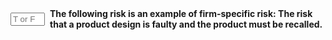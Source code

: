 ::: {.question-block}

<form onsubmit="event.preventDefault(); checkAnswerBox('module2_tf_q18','T')" style="display: flex; align-items: center; gap: 8px;">
<input type="text" id="module2_tf_q18" name="module2_tf_q18" maxlength="1" placeholder="T or F"
         style="width: 55px;" data-correct-answer="T" /> <label for="module2_tf_q18"><strong>The following risk is an example of firm-specific risk: The risk that a product design is faulty and the product must be recalled.</strong></label>
</form>

<div id="feedback-module2_tf_q18" class="feedback" data-status="" style="display:none;">
The sentence is TRUE. A product recall is a problem specific to one company and is a classic example of unsystematic (firm-specific) risk.
</div>
:::